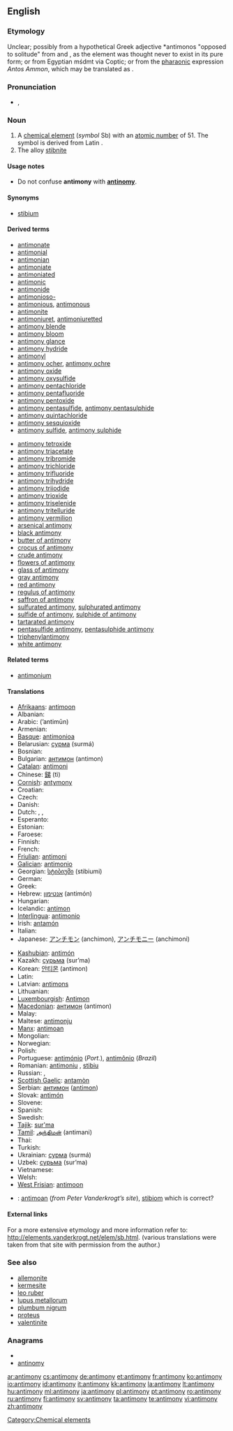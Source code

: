 {{elements|Sb|tin|Sn|tellurium|Te}}
==English==
{{wikipedia}}

===Etymology===
Unclear; possibly from a hypothetical Greek adjective *antimonos "opposed to solitude" from {{term|ἀντί|sc=Grek||against|tr=anti||lang=el}} and {{term|μόνος|sc=Grek||alone|tr=monos||lang=el}}, as the element was thought never to exist in its pure form; or from Egyptian mśdmt via Coptic; or from the [[pharaonic]] expression ''Antos Ammon'', which may be translated as {{term|||bloom of the god Ammon}}.

===Pronunciation===
* {{a|UK}} {{IPA|/ˈæn.tɪ.mə.niː/}}, {{SAMPA|/"{n.tI.m@.ni:/}}

===Noun===
{{en-noun|-}}

# A [[chemical element]] (''symbol'' Sb) with an [[atomic number]] of 51. The symbol is derived from Latin {{term|stibium|lang=la}}.
# The alloy [[stibnite]]

====Usage notes====
* Do not confuse '''antimony''' with '''[[antinomy]]'''.

====Synonyms====
* [[stibium]]

====Derived terms====
{{rel-top|Derived terms}}
* [[antimonate]]
* [[antimonial]]
* [[antimonian]]
* [[antimoniate]]
* [[antimoniated]]
* [[antimonic]]
* [[antimonide]]
* [[antimonioso-]]
* [[antimonious]], [[antimonous]]
* [[antimonite]]
* [[antimoniuret]], [[antimoniuretted]]
* [[antimony blende]]
* [[antimony bloom]]
* [[antimony glance]]
* [[antimony hydride]]
* [[antimonyl]]
* [[antimony ocher]], [[antimony ochre]]
* [[antimony oxide]]
* [[antimony oxysulfide]]
* [[antimony pentachloride]]
* [[antimony pentafluoride]]
* [[antimony pentoxide]]
* [[antimony pentasulfide]], [[antimony pentasulphide]]
* [[antimony quintachloride]]
* [[antimony sesquioxide]]
* [[antimony sulfide]], [[antimony sulphide]]
{{rel-mid}}
* [[antimony tetroxide]]
* [[antimony triacetate]]
* [[antimony tribromide]]
* [[antimony trichloride]]
* [[antimony trifluoride]]
* [[antimony trihydride]]
* [[antimony triiodide]]
* [[antimony trioxide]]
* [[antimony triselenide]]
* [[antimony tritelluride]]
* [[antimony vermilion]]
* [[arsenical antimony]]
* [[black antimony]]
* [[butter of antimony]]
* [[crocus of antimony]]
* [[crude antimony]]
* [[flowers of antimony]]
* [[glass of antimony]]
* [[gray antimony]]
* [[red antimony]]
* [[regulus of antimony]]
* [[saffron of antimony]]
* [[sulfurated antimony]], [[sulphurated antimony]]
* [[sulfide of antimony]], [[sulphide of antimony]]
* [[tartarated antimony]]
* [[pentasulfide antimony]], [[pentasulphide antimony]]
* [[triphenylantimony]]
* [[white antimony]]
{{rel-bottom}}

====Related terms====
* [[antimonium]]

====Translations====
{{trans-top|chemical element}}
* [[Afrikaans]]: [[antimoon]]
* Albanian: {{t+|sq|antimon|xs=Albanian}}
* Arabic: {{Arab|[[انتيمون]]}} (’antimūn) {{m}}
* Armenian: {{t-|hy|ծարիր|tr=çarir}}
* [[Basque]]: [[antimonioa]]
* Belarusian: [[сурма]] (surmá) {{f}}
* Bosnian: {{t-|bs|antimon}}
* Bulgarian: [[антимон]] (antimon) {{m}}
* [[Catalan]]: [[antimoni]]
* Chinese: [[銻]] (tì)
* [[Cornish]]: [[antymony]]
* Croatian: {{t-|hr|antimon}}
* Czech: {{t+|cs|antimon|m}}
* Danish: {{t-|da|antimon}}
* Dutch: {{t-|nl|antimonium|n}}, {{t+|nl|antimoon|n}}, {{t-|nl|stibium}}
* Esperanto: {{t-|eo|antimono|xs=Esperanto}}
* Estonian: {{t-|et|antimon}}
* Faroese: {{t-|fo|antimon|xs=Faroese}}
* Finnish: {{t+|fi|antimoni}}
* French: {{t+|fr|antimoine|m}}
* [[Friulian]]: [[antimoni]]
* [[Galician]]: [[antimonio]]
* Georgian: [[სტიბიუმი]] (stibiumi)
* German: {{t+|de|Antimon|n}}
* Greek: {{t+|el|αντιμόνιο|n|tr=andimónio}}
* Hebrew: [[אנטימון]] (antimón)
* Hungarian: {{t+|hu|antimon}}
* Icelandic: [[antímon]]
* [[Interlingua]]: [[antimonio]]
* Irish: [[antamón]]
* Italian: {{t+|it|antimonio|m}}
* Japanese: [[アンチモン]] (anchimon), [[アンチモニー]] (anchimoni)
{{trans-mid}}
* [[Kashubian]]: [[antimón]]
* Kazakh: [[сурьма]] (sur’ma)
* Korean: [[안티몬]] (antimon)
* Latin: {{t+|la|stibium}}
* Latvian: [[antimons]]
* Lithuanian: {{t+|lt|stibis|xs=Lithuanian}}
* [[Luxembourgish]]: [[Antimon]]
* [[Macedonian]]: [[антимон]] (antimon) {{m}}
* Malay: {{t-|ms|antimoni|xs=Malay}}
* Maltese: [[antimonju]]
* [[Manx]]: [[antimoan]]
* Mongolian: {{t-|mn|будаг|tr=budag|sc=Cyrl|xs=Mongolian}}
* Norwegian: {{t-|no|antimon}}
* Polish: {{t+|pl|antymon|m}}
* Portuguese: [[antimónio]] (''Port.''), [[antimônio]] (''Brazil'') {{m}}
* Romanian: [[antimoniu]] {{n}}, [[stibiu]]
* Russian: {{t+|ru|сурьма|f|tr=sur’má}}, {{t|ru|стибиум|m|tr=stíbium}}
* [[Scottish Gaelic]]: [[antamòn]]
* Serbian: [[антимон]] ([[antimon]]) {{m}}
* Slovak: [[antimón]]
* Slovene: {{t+|sl|antimon}}
* Spanish: {{t+|es|antimonio|m}}
* Swedish: {{t+|sv|antimon|n}}
* [[Tajik]]: [[sur'ma]]
* [[Tamil]]: [[அந்திமன்]] (antimani)
* Thai: {{t-|th|พลวง|tr=pluang}}
* Turkish: {{t+|tr|antimon}}
* Ukrainian: [[сурма]] (surmá) {{f}}
* Uzbek: [[сурьма]] (sur’ma)
* Vietnamese: {{t-|vi|antimon|xs=Vietnamese}}
* Welsh: {{t-|cy|antimoni|xs=Welsh}}
* [[West Frisian]]: [[antimoon]] {{n}}
{{trans-bottom}}

{{trans-see|stibnite}}

<!--Remove this section once all of the translations below have been moved into the tables above.-->
{{checktrans-top}}
* {{ttbc|Breton}}: [[antimoan]] (''from Peter Vanderkrogt’s site''), [[stibiom]] {{m}} which is correct?
{{trans-bottom}}

====External links====
For a more extensive etymology and more information refer to:
http://elements.vanderkrogt.net/elem/sb.html.
(various translations were taken from that site with permission from the author.)

===See also===
* [[allemonite]]
* [[kermesite]]
* [[leo ruber]]
* [[lupus metallorum]]
* [[plumbum nigrum]]
* [[proteus]]
* [[valentinite]]

===Anagrams===
* {{alphagram|aimnnoty}}
* [[antinomy#English|antinomy]]


[[Category:Chemical elements]]

[[ar:antimony]]
[[cs:antimony]]
[[de:antimony]]
[[et:antimony]]
[[fr:antimony]]
[[ko:antimony]]
[[io:antimony]]
[[id:antimony]]
[[it:antimony]]
[[kk:antimony]]
[[la:antimony]]
[[lt:antimony]]
[[hu:antimony]]
[[ml:antimony]]
[[ja:antimony]]
[[pl:antimony]]
[[pt:antimony]]
[[ro:antimony]]
[[ru:antimony]]
[[fi:antimony]]
[[sv:antimony]]
[[ta:antimony]]
[[te:antimony]]
[[vi:antimony]]
[[zh:antimony]]
